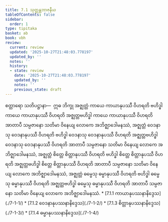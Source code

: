 ```yaml
---
title: 7.1 သုတ္တန္တဘာဇနီယ
tableOfContents: false
sidebar:
  order: 1
type: tipitaka
basket: ab
book: vbh
review:
  current: review
  updated: '2025-10-27T21:48:03.778197'
  updated_by: ''
  notes: ''
  history:
  - state: review
    date: '2025-10-27T21:48:03.778197'
    updated_by: ''
    notes: ''
    previous_state: draft
---
```



<ReviewStatus review={frontmatter.review} showDetails={true} />

<HypothesisAnnotation frontmatter={frontmatter} />

<DynamicBreadcrumb />

<Division number="355" book="vbh" e="ch" v="30" p="200">

<Paragraph number="1335" book="vbh">
စတ္တာရော သတိပဋ္ဌာနာ—  ဣဓ ဘိက္ခု အဇ္ဈတ္တံ ကာယေ ကာယာနုပဿီ ဝိဟရတိ ဗဟိဒ္ဓါ ကာယေ ကာယာနုပဿီ ဝိဟရတိ အဇ္ဈတ္တဗဟိဒ္ဓါ ကာယေ ကာယာနုပဿီ ဝိဟရတိ အာတာပီ သမ္ပဇာနော သတိမာ ဝိနေယျ လောကေ အဘိဇ္ဈာဒေါမနဿံ, အဇ္ဈတ္တံ ဝေဒနာသု ဝေဒနာနုပဿီ ဝိဟရတိ ဗဟိဒ္ဓါ ဝေဒနာသု ဝေဒနာနုပဿီ ဝိဟရတိ အဇ္ဈတ္တဗဟိဒ္ဓါ ဝေဒနာသု ဝေဒနာနုပဿီ ဝိဟရတိ အာတာပီ သမ္ပဇာနော သတိမာ ဝိနေယျ လောကေ အဘိဇ္ဈာဒေါမနဿံ, အဇ္ဈတ္တံ စိတ္တေ စိတ္တာနုပဿီ ဝိဟရတိ ဗဟိဒ္ဓါ စိတ္တေ စိတ္တာနုပဿီ ဝိဟရတိ အဇ္ဈတ္တဗဟိဒ္ဓါ စိတ္တေ စိတ္တာနုပဿီ ဝိဟရတိ အာတာပီ သမ္ပဇာနော သတိမာ ဝိနေယျ လောကေ အဘိဇ္ဈာဒေါမနဿံ, အဇ္ဈတ္တံ ဓမ္မေသု ဓမ္မာနုပဿီ ဝိဟရတိ ဗဟိဒ္ဓါ ဓမ္မေသု ဓမ္မာနုပဿီ ဝိဟရတိ အဇ္ဈတ္တဗဟိဒ္ဓါ ဓမ္မေသု ဓမ္မာနုပဿီ ဝိဟရတိ အာတာပီ သမ္ပဇာနော သတိမာ ဝိနေယျ လောကေ အဘိဇ္ဈာဒေါမနဿံ.

</Paragraph>
</Division>

<TableOfContents book="vbh" section="7.1">
* [7.1.1 ကာယာနုပဿနာနိဒ္ဒေသ](./7-1-1/)
* [7.1.2 ဝေဒနာနုပဿနာနိဒ္ဒေသ](./7-1-2/)
* [7.1.3 စိတ္တာနုပဿနာနိဒ္ဒေသ](./7-1-3/)
* [7.1.4 ဓမ္မာနုပဿနာနိဒ္ဒေသ](./7-1-4/)
</TableOfContents>